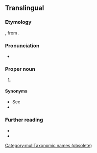 {{also|acalephae}}
==Translingual==

===Etymology===
{{etyl|NL.|mul}}, from {{etyl|grc|mul}} {{m|grc|ἀκαλήφη||stinging nettle}}.

===Pronunciation===
* {{a|US}} {{IPA|/ˌæk.əˈli.fi/|lang=mul}}

===Proper noun===
{{taxoninfl}}

# {{lb|mul|obsolete}} {{taxon|group|phylum|Coelenterata|including the {{l|en|medusae}} or {{l|en|jellyfishes}}, and {{l|en|hydroids}}; so called from the {{l|en|stinging}} power they possess}}

====Synonyms====
* See {{projectlink|wikipedia|Sea nettle}}
* {{l|mul|Acalepha}}

===Further reading===
* {{R:OneLook|acalephae}}
* {{R:Century 1911}}

[[Category:mul:Taxonomic names (obsolete)]]